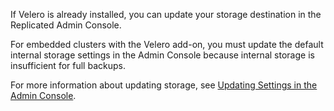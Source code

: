 If Velero is already installed, you can update your storage destination in the Replicated Admin Console. 

For embedded clusters with the Velero add-on, you must update the default internal storage settings in the Admin Console because internal storage is insufficient for full backups. 

For more information about updating storage, see [Updating Settings in the Admin Console](snapshots-updating-with-admin-console).